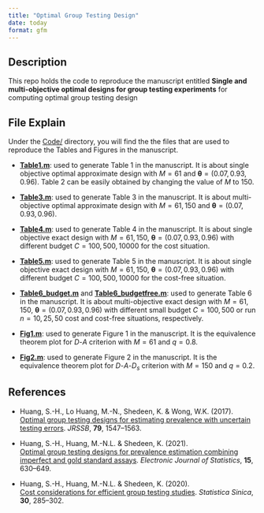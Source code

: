 ```yaml
---
title: "Optimal Group Testing Design"
date: today
format: gfm
---
```



## Description

This repo holds the code to reproduce the manuscript entitled **Single and multi-objective optimal designs for group testing experiments** for computing optimal group testing design

## File Explain

Under the [Code/](Code/) directory, you will find the the files that are used to reproduce the Tables and Figures in the manuscript. 

+ **[Table1.m](Code/Table1.m)**: used to generate Table 1 in the manuscript. It is about single objective optimal approximate design with $M=61$ and $\mathbf{\theta}=(0.07,0.93,0.96)$. Table 2 can be easily obtained by changing the value of $M$ to $150$.

+ **[Table3.m](Code/Table3.m)**: used to generate Table 3 in the manuscript. It is about multi-objective optimal approximate design with $M=61,150$ and $\mathbf{\theta}=(0.07,0.93,0.96)$.

+ **[Table4.m](Code/Table4.m)**: used to generate Table 4 in the manuscript. It is about single objective exact design with $M=61,150$, $\mathbf{\theta}=(0.07,0.93,0.96)$ with different budget $C=100,500,10000$ for the cost situation.

+ **[Table5.m](Code/Table5.m)**: used to generate Table 5 in the manuscript. It is about single objective exact design with $M=61,150$, $\mathbf{\theta}=(0.07,0.93,0.96)$ with different budget $C=100,500,10000$ for the cost-free situation.

+ **[Table6_budget.m](Code/Table6_budget.m)** and **[Table6_budgetfree.m](Code/Table6_budgetfree.m)**: used to generate Table 6 in the manuscript. It is about multi-objective exact design with $M=61,150$, $\mathbf{\theta}=(0.07,0.93,0.96)$ with different small budget $C=100,500$ or run $n=10,25,50$ cost and cost-free situations, respectively.

+ **[Fig1.m](Code/Fig1.m)**: used to generate Figure 1 in the manuscript. It is the equivalence theorem plot for $D$-$A$ criterion with $M=61$ and $q=0.8$.

+ **[Fig2.m](Code/Fig2.m)**: used to generate Figure 2 in the manuscript. It is the equivalence theorem plot for $D$-$A$-$D_s$ criterion with $M=150$ and $q=0.2$.





## References

- Huang, S.-H., Lo Huang, M.-N., Shedeen, K. & Wong, W.K. (2017).  
  [Optimal group testing designs for estimating prevalence with uncertain testing errors](https://rss.onlinelibrary.wiley.com/doi/full/10.1111/rssb.12223). *JRSSB*, **79**, 1547–1563.

- Huang, S.-H., Huang, M.-N.L. & Shedeen, K. (2021).  
  [Optimal group testing designs for prevalence estimation combining imperfect and gold standard assays](https://projecteuclid.org/journals/electronic-journal-of-statistics/volume-15/issue-1/Optimal-group-testing-designs-for-prevalence-estimation-combining-imperfect-and/10.1214/20-EJS1786.full). *Electronic Journal of Statistics*, **15**, 630–649.

- Huang, S.-H., Huang, M.-N.L. & Shedeen, K. (2020).  
  [Cost considerations for efficient group testing studies](https://www.jstor.org/stable/pdf/26892784.pdf). *Statistica Sinica*, **30**, 285–302.